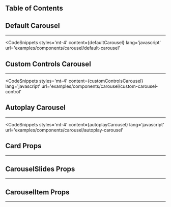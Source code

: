 
## Table of Contents

## Default Carousel

---

<CodeSnippets
  styles='mt-4'
  content={defaultCarousel}
  lang='javascript'
  url='examples/components/carousel/default-carousel'
></CodeSnippets>
## Custom Controls Carousel 

---

<CodeSnippets
  styles='mt-4'
  content={customControlsCarousel}
  lang='javascript'
  url='examples/components/carousel/custom-carousel-control'
></CodeSnippets>

## Autoplay Carousel

---

<DescriptionWithCode description='The `autoplay` prop automatically plays carousel slides. You can install the required `embla-carousel-autoplay` package by running `npm install embla-carousel-autoplay` or `yarn add embla-carousel-autoplay`.' />

<CodeSnippets
  styles='mt-4'
  content={autoplayCarousel}
  lang='javascript'
  url='examples/components/carousel/autoplay-carousel'
></CodeSnippets>

## Card Props

---

<ComponentTable data={carouselPropsData} />

## CarouselSlides Props

---

<ComponentTable data={carouselSlidesPropsData} />

## CarouselItem Props

---

<ComponentTable data={carouselItemPropsData} />
